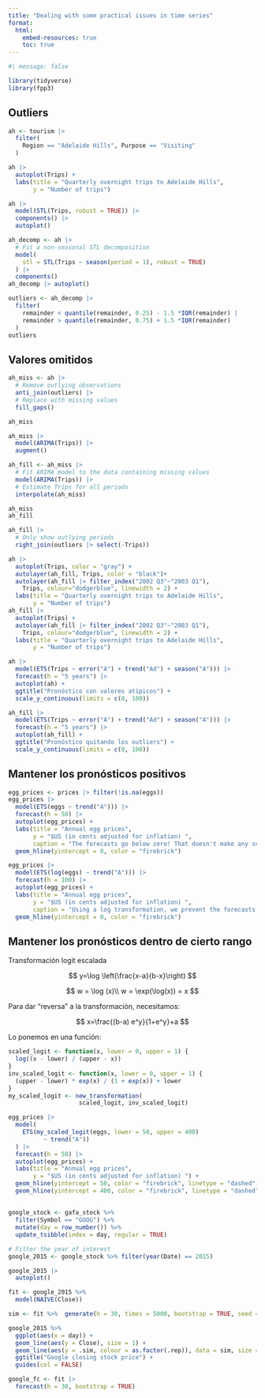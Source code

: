```yaml
---
title: "Dealing with some practical issues in time series"
format: 
  html:
    embed-resources: true
    toc: true
---
```


```r
#| message: false

library(tidyverse)
library(fpp3)
```


## Outliers

```r
ah <- tourism |>
  filter(
    Region == "Adelaide Hills", Purpose == "Visiting"
  ) 

ah |>
  autoplot(Trips) +
  labs(title = "Quarterly overnight trips to Adelaide Hills",
       y = "Number of trips")
```
```r
ah |> 
  model(STL(Trips, robust = TRUE)) |> 
  components() |> 
  autoplot()
```


```r
ah_decomp <- ah |>
  # Fit a non-seasonal STL decomposition
  model(
    stl = STL(Trips ~ season(period = 1), robust = TRUE)
  ) |>
  components()
ah_decomp |> autoplot()
```


```r
outliers <- ah_decomp |>
  filter(
    remainder < quantile(remainder, 0.25) - 1.5 *IQR(remainder) |
    remainder > quantile(remainder, 0.75) + 1.5 *IQR(remainder)
  )
outliers
```

## Valores omitidos

```r
ah_miss <- ah |>
  # Remove outlying observations
  anti_join(outliers) |>
  # Replace with missing values
  fill_gaps()

ah_miss
```

```r
ah_miss |>
  model(ARIMA(Trips)) |> 
  augment()
```


```r
ah_fill <- ah_miss |>
  # Fit ARIMA model to the data containing missing values
  model(ARIMA(Trips)) |>
  # Estimate Trips for all periods
  interpolate(ah_miss)

ah_miss
ah_fill

ah_fill |>
  # Only show outlying periods
  right_join(outliers |> select(-Trips))
```


```r
ah |> 
  autoplot(Trips, color = "gray") +
  autolayer(ah_fill, Trips, color = "black")+
  autolayer(ah_fill |> filter_index("2002 Q3"~"2003 Q1"),
    Trips, colour="dodgerblue", linewidth = 2) +
  labs(title = "Quarterly overnight trips to Adelaide Hills",
       y = "Number of trips")
ah_fill |>
  autoplot(Trips) +
  autolayer(ah_fill |> filter_index("2002 Q3"~"2003 Q1"),
    Trips, colour="dodgerblue", linewidth = 2) +
  labs(title = "Quarterly overnight trips to Adelaide Hills",
       y = "Number of trips")
```

```r
ah |> 
  model(ETS(Trips ~ error("A") + trend("Ad") + season("A"))) |> 
  forecast(h = "5 years") |> 
  autoplot(ah) +
  ggtitle("Pronóstico con valores atípicos") + 
  scale_y_continuous(limits = c(0, 100))

ah_fill |> 
  model(ETS(Trips ~ error("A") + trend("Ad") + season("A"))) |> 
  forecast(h = "5 years") |> 
  autoplot(ah_fill) +
  ggtitle("Pronóstico quitando los outliers") + 
  scale_y_continuous(limits = c(0, 100))
```







## Mantener los pronósticos positivos


```r
egg_prices <- prices |> filter(!is.na(eggs))
egg_prices |>
  model(ETS(eggs ~ trend("A"))) |>
  forecast(h = 50) |>
  autoplot(egg_prices) +
  labs(title = "Annual egg prices",
       y = "$US (in cents adjusted for inflation) ",
       caption = "The forecasts go below zero! That doesn't make any sense") +
  geom_hline(yintercept = 0, color = "firebrick")

```

```r
egg_prices |>
  model(ETS(log(eggs) ~ trend("A"))) |>
  forecast(h = 100) |>
  autoplot(egg_prices) +
  labs(title = "Annual egg prices",
       y = "$US (in cents adjusted for inflation) ",
       caption = "Using a log transformation, we prevent the forecasts to go below zero.") +
  geom_hline(yintercept = 0, color = "firebrick")
```



## Mantener los pronósticos dentro de cierto rango

Transformación logit escalada

$$
y=\log \left(\frac{x-a}{b-x}\right)
$$

$$
w = \log (x)\\
w = \exp(\log(x)) = x
$$


Para dar "reversa" a la transformación, necesitamos:

$$
x=\frac{(b-a) e^y}{1+e^y}+a
$$

Lo ponemos en una función:

```r
scaled_logit <- function(x, lower = 0, upper = 1) {
  log((x - lower) / (upper - x))
}
inv_scaled_logit <- function(x, lower = 0, upper = 1) {
  (upper - lower) * exp(x) / (1 + exp(x)) + lower
}
my_scaled_logit <- new_transformation(
                    scaled_logit, inv_scaled_logit)
```


```r
egg_prices |>
  model(
    ETS(my_scaled_logit(eggs, lower = 50, upper = 400)
          ~ trend("A"))
  ) |>
  forecast(h = 50) |>
  autoplot(egg_prices) +
  labs(title = "Annual egg prices",
       y = "$US (in cents adjusted for inflation) ") +
  geom_hline(yintercept = 50, color = "firebrick", linetype = "dashed") +
  geom_hline(yintercept = 400, color = "firebrick", linetype = "dashed")
```

##

```r
google_stock <- gafa_stock %>%
  filter(Symbol == "GOOG") %>%
  mutate(day = row_number()) %>%
  update_tsibble(index = day, regular = TRUE)

# Filter the year of interest
google_2015 <- google_stock %>% filter(year(Date) == 2015)

google_2015 |> 
  autoplot()
```
```r
fit <- google_2015 %>%
  model(NAIVE(Close))

sim <- fit %>%  generate(h = 30, times = 5000, bootstrap = TRUE, seed = 123)

google_2015 %>%
  ggplot(aes(x = day)) +
  geom_line(aes(y = Close), size = 1) +
  geom_line(aes(y = .sim, colour = as.factor(.rep)), data = sim, size = 1) +
  ggtitle("Google closing stock price") +
  guides(col = FALSE)
```

```r
google_fc <- fit |> 
  forecast(h = 30, bootstrap = TRUE)

```

